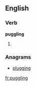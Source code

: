 
==English==

===Verb===
'''puggling'''

# {{present participle of|[[puggle]]}}

===Anagrams===
* [[plugging#English|plugging]]

[[fr:puggling]]